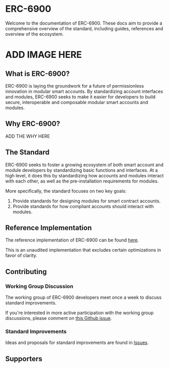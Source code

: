 
# ERC-6900

Welcome to the documentation of ERC-6900. These docs aim to provide a comprehensive overview of the standard, including guides, references and overview of the ecosystem.

# ADD IMAGE HERE

## What is ERC-6900?

ERC-6900 is laying the groundwork for a future of permissionless innovation in modular smart accounts. By standardizing account interfaces and modules, ERC-6900 seeks to make it easier for developers to build secure, interoperable and composable modular smart accounts and modules.

## Why ERC-6900?

ADD THE WHY HERE

## The Standard

ERC-6900 seeks to foster a growing ecosystem of both smart account and module developers by standardizing basic functions and interfaces. At a high level, it does this by standardizing how accounts and modules interact with each other, as well as the pre-installation requirements for modules.

More specifically, the standard focuses on two key goals:

1. Provide standards for designing modules for smart contract accounts.
2. Provide standards for how compliant accounts should interact with modules.

## Reference Implementation

The reference implementation of ERC-6900 can be found [here](https://github.com/erc6900/reference-implementation).

<Callout type="warning">
  This is an unaudited implementation that excludes certain optimizations in
  favor of clarity.
</Callout>

## Contributing

### Working Group Discussion

The working group of ERC-6900 developers meet once a week to discuss standard improvements.

If you're interested in more active participation with the working group discussions, please comment on [this Github issue](https://github.com/erc6900/resources/issues/39).

### Standard Improvements

Ideas and proposals for standard improvements are found in [Issues](https://github.com/erc6900/reference-implementation/issues).

## Supporters

<Sponsors />
